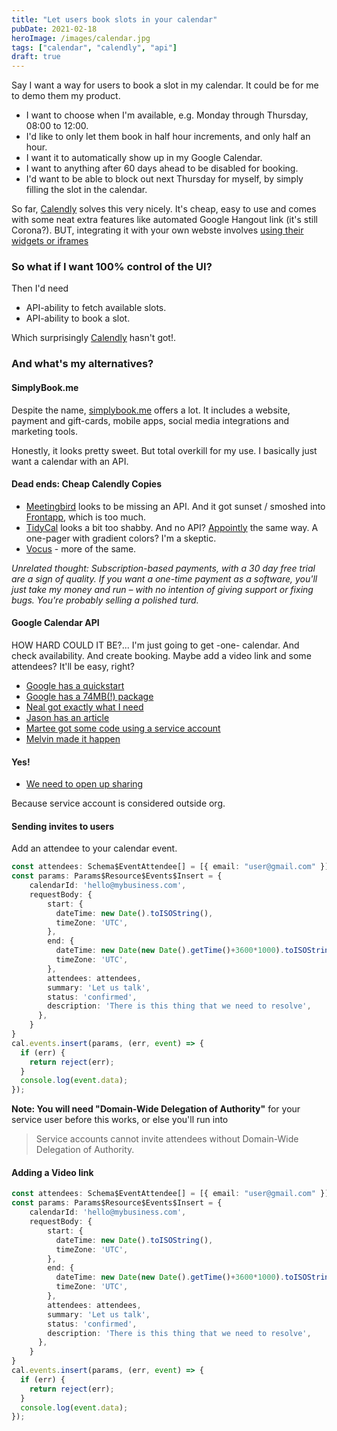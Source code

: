 ```yaml
---
title: "Let users book slots in your calendar"
pubDate: 2021-02-18
heroImage: /images/calendar.jpg
tags: ["calendar", "calendly", "api"]
draft: true
---
```


Say I want a way for users to book a slot in my calendar. It could be for me to demo them my product.

- I want to choose when I'm available, e.g. Monday through Thursday, 08:00 to 12:00.
- I'd like to only let them book in half hour increments, and only half an hour.
- I want it to automatically show up in my Google Calendar.
- I want to anything after 60 days ahead to be disabled for booking.
- I'd want to be able to block out next Thursday for myself, by simply filling the slot in the calendar.

So far, [Calendly](https://calendly.com/) solves this very nicely. It's cheap, easy to use and comes with some neat extra features
like automated Google Hangout link (it's still Corona?). BUT, integrating it with your own webste involves [using their widgets or iframes](https://calendly.stoplight.io/docs/embed-api-docs/docs/A-Getting-Started.md)

### So what if I want 100% control of the UI?

Then I'd need

- API-ability to fetch available slots.
- API-ability to book a slot.

Which surprisingly [Calendly](https://calendly.com/) hasn't got!.


### And what's my alternatives?

#### SimplyBook.me

Despite the name, [simplybook.me](https://simplybook.me/en/) offers a lot. It includes a website, payment and gift-cards, mobile apps, social media integrations and marketing tools.

Honestly, it looks pretty sweet. But total overkill for my use. I basically just want a calendar with an API.


#### Dead ends: Cheap Calendly Copies

- [Meetingbird](https://meetingbird.com/) looks to be missing an API. And it got sunset / smoshed into [Frontapp](https://frontapp.com/), which is too much.
- [TidyCal](https://tidycal.com/) looks a bit too shabby. And no API? [Appointly](https://appoint.ly/) the same way. A one-pager with gradient colors? I'm a skeptic.
- [Vocus](https://vocus.io/pricing) - more of the same.

_Unrelated thought: Subscription-based payments, with a 30 day free trial are a sign of quality. If you want a one-time payment as a
software, you'll just take my money and run – with no intention of giving support or fixing bugs. You're probably selling a polished turd._

#### Google Calendar API

HOW HARD COULD IT BE?... I'm just going to get -one- calendar. And check availability. And create booking. Maybe add a video link and some attendees? It'll be easy, right?

- [Google has a quickstart](https://developers.google.com/calendar/quickstart/nodejs)
- [Google has a 74MB(!) package](https://www.npmjs.com/package/googleapis)
- [Neal got exactly what I need](https://neal.codes/blog/google-calendar-api-on-g-suite)
- [Jason has an article](https://medium.com/@jason_dark/google-calendar-api-connect-using-node-js-and-an-api-key-94c12057b330)
- [Martee got some code using a service account](https://dev.to/maartennnn/google-calendar-integration-with-nodejs-without-oauth-2-0-5256)
- [Melvin made it happen](https://hackernoon.com/my-journey-integrating-google-calendar-g-suite-in-node-62fbc8596455)


#### Yes!

- [We need to open up sharing](https://neal.codes/blog/google-calendar-api-on-g-suite)

Because service account is considered outside org.

#### Sending invites to users

Add an attendee to your calendar event.

```ts
const attendees: Schema$EventAttendee[] = [{ email: "user@gmail.com" }];
const params: Params$Resource$Events$Insert = {
    calendarId: 'hello@mybusiness.com',
    requestBody: {
        start: {
          dateTime: new Date().toISOString(),
          timeZone: 'UTC',
        },
        end: {
          dateTime: new Date(new Date().getTime()+3600*1000).toISOString(),
          timeZone: 'UTC',
        },
        attendees: attendees,
        summary: 'Let us talk',
        status: 'confirmed',
        description: 'There is this thing that we need to resolve',
      },
    }
}
cal.events.insert(params, (err, event) => {
  if (err) {
    return reject(err);
  }
  console.log(event.data);
});
```

**Note: You will need "Domain-Wide Delegation of Authority"** for your service user before this works, or else you'll run into

> Service accounts cannot invite attendees without Domain-Wide Delegation of Authority.

#### Adding a Video link

```ts
const attendees: Schema$EventAttendee[] = [{ email: "user@gmail.com" }];
const params: Params$Resource$Events$Insert = {
    calendarId: 'hello@mybusiness.com',
    requestBody: {
        start: {
          dateTime: new Date().toISOString(),
          timeZone: 'UTC',
        },
        end: {
          dateTime: new Date(new Date().getTime()+3600*1000).toISOString(),
          timeZone: 'UTC',
        },
        attendees: attendees,
        summary: 'Let us talk',
        status: 'confirmed',
        description: 'There is this thing that we need to resolve',
      },
    }
}
cal.events.insert(params, (err, event) => {
  if (err) {
    return reject(err);
  }
  console.log(event.data);
});
```




